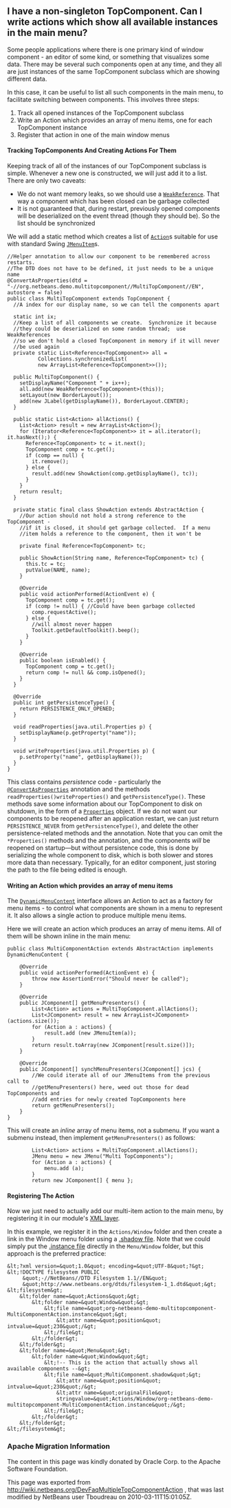 <!--

    Licensed to the Apache Software Foundation (ASF) under one
    or more contributor license agreements.  See the NOTICE file
    distributed with this work for additional information
    regarding copyright ownership.  The ASF licenses this file
    to you under the Apache License, Version 2.0 (the
    "License"); you may not use this file except in compliance
    with the License.  You may obtain a copy of the License at

      http://www.apache.org/licenses/LICENSE-2.0

    Unless required by applicable law or agreed to in writing,
    software distributed under the License is distributed on an
    "AS IS" BASIS, WITHOUT WARRANTIES OR CONDITIONS OF ANY
    KIND, either express or implied.  See the License for the
    specific language governing permissions and limitations
    under the License.

-->

==I have a non-singleton TopComponent. Can I write actions which show all available instances in the main menu?==

Some people applications where there is one primary kind of window component - an editor of some kind, or something that visualizes some data.  There may be several such components open at any time, and they all are just instances of the same TopComponent subclass which are showing different data.

In this case, it can be useful to list all such components in the main menu, to facilitate switching between components.  This involves three steps:
# Track all opened instances of the TopComponent subclass
# Write an Action which provides an array of menu items, one for each TopComponent instance
# Register that action in one of the main window menus

====Tracking TopComponents And Creating Actions For Them====

Keeping track of all of the instances of our TopComponent subclass is simple.  Whenever a new one is constructed, we will just add it to a list.  There are only two caveats:
* We do not want memory leaks, so we should use a <tt>[http://java.sun.com/javase/6/docs/api/java/lang/ref/WeakReference.html WeakReference]</tt>.  That way a component which has been closed can be garbage collected
* It is not guaranteed that, during restart, previously opened components will be deserialized on the event thread (though they should be).  So the list should be synchronized

We will add a static method which creates a list of <tt>[http://java.sun.com/javase/6/docs/api/javax/swing/Action.html Action]</tt>s suitable for use with standard Swing <tt>[http://java.sun.com/javase/6/docs/api/javax/swing/JMenuItem.html JMenuItem]</tt>s.

<pre>
//Helper annotation to allow our component to be remembered across restarts.
//The DTD does not have to be defined, it just needs to be a unique name
@ConvertAsProperties(dtd = "-//org.netbeans.demo.multitopcomponent//MultiTopComponent//EN", autostore = false)
public class MultiTopComponent extends TopComponent {
  //A index for our display name, so we can tell the components apart

  static int ix;
  //Keep a list of all components we create.  Synchronize it because
  //they could be deserialized on some random thread;  use WeakReferences
  //so we don't hold a closed TopComponent in memory if it will never
  //be used again
  private static List<Reference<TopComponent>> all =
          Collections.synchronizedList(
          new ArrayList<Reference<TopComponent>>());

  public MultiTopComponent() {
    setDisplayName("Component " + ix++);
    all.add(new WeakReference<TopComponent>(this));
    setLayout(new BorderLayout());
    add(new JLabel(getDisplayName()), BorderLayout.CENTER);
  }

  public static List<Action> allActions() {
    List<Action> result = new ArrayList<Action>();
    for (Iterator<Reference<TopComponent>> it = all.iterator(); it.hasNext();) {
      Reference<TopComponent> tc = it.next();
      TopComponent comp = tc.get();
      if (comp == null) {
        it.remove();
      } else {
        result.add(new ShowAction(comp.getDisplayName(), tc));
      }
    }
    return result;
  }

  private static final class ShowAction extends AbstractAction {
    //Our action should not hold a strong reference to the TopComponent -
    //if it is closed, it should get garbage collected.  If a menu
    //item holds a reference to the component, then it won't be

    private final Reference<TopComponent> tc;

    public ShowAction(String name, Reference<TopComponent> tc) {
      this.tc = tc;
      putValue(NAME, name);
    }

    @Override
    public void actionPerformed(ActionEvent e) {
      TopComponent comp = tc.get();
      if (comp != null) { //Could have been garbage collected
        comp.requestActive();
      } else {
        //will almost never happen
        Toolkit.getDefaultToolkit().beep();
      }
    }

    @Override
    public boolean isEnabled() {
      TopComponent comp = tc.get();
      return comp != null && comp.isOpened();
    }
  }

  @Override
  public int getPersistenceType() {
    return PERSISTENCE_ONLY_OPENED;
  }

  void readProperties(java.util.Properties p) {
    setDisplayName(p.getProperty("name"));
  }

  void writeProperties(java.util.Properties p) {
    p.setProperty("name", getDisplayName());
  }
}</pre>

This class contains ''persistence'' code - particularly the <tt>[http://bits.netbeans.org/dev/javadoc/org-netbeans-modules-settings/org/netbeans/api/settings/ConvertAsProperties.html @ConvertAsProperties]</tt> annotation and the methods <tt>readProperties()</tt><tt>writeProperties()</tt> and <tt>getPersistenceType()</tt>.  These methods save some information about our TopComponent to disk on shutdown, in the form of a <tt>[http://java.sun.com/javase/6/docs/api/java/util/Properties.html Properties]</tt> object.  If we do not want our components to be reopened after an application restart, we can just return <tt>PERSISTENCE_NEVER</tt> from <tt>getPersistenceType()</tt>, and delete the other persistence-related methods and the annotation.  Note that you can omit the <tt>*Properties()</tt> methods and the annotation, and the components ''will'' be reopened on startup&mdash;but without persistence code, this is done by serializing the whole component to disk, which is both slower and stores more data than necessary.  Typically, for an editor component, just storing the path to the file being edited is enough.

====Writing an Action which provides an array of menu items====
The <tt>[http://bits.netbeans.org/dev/javadoc/org-openide-awt/org/openide/awt/DynamicMenuContent.html DynamicMenuContent]</tt> interface allows an Action to act as a factory for menu items - to control what components are shown in a menu to represent it.  It also allows a single action to produce multiple menu items.

Here we will create an action which produces an array of menu items.  All of them will be shown inline in the main menu:
<pre>public class MultiComponentAction extends AbstractAction implements DynamicMenuContent {

    @Override
    public void actionPerformed(ActionEvent e) {
        throw new AssertionError("Should never be called");
    }

    @Override
    public JComponent[] getMenuPresenters() {
        List<Action> actions = MultiTopComponent.allActions();
        List<JComponent> result = new ArrayList<JComponent>(actions.size());
        for (Action a : actions) {
            result.add (new JMenuItem(a));
        }
        return result.toArray(new JComponent[result.size()]);
    }

    @Override
    public JComponent[] synchMenuPresenters(JComponent[] jcs) {
        //We could iterate all of our JMenuItems from the previous call to
        //getMenuPresenters() here, weed out those for dead TopComponents and
        //add entries for newly created TopComponents here
        return getMenuPresenters();
    }
}</pre>

This will create an ''inline'' array of menu items, not a submenu.  If you want a submenu instead, then implement <tt>getMenuPresenters()</tt> as follows:
<pre>
        List<Action> actions = MultiTopComponent.allActions();
        JMenu menu = new JMenu("Multi TopComponents");
        for (Action a : actions) {
            menu.add (a);
        }
        return new JComponent[] { menu };
</pre>

====Registering The Action====
Now we just need to actually add our multi-item action to the main menu, by registering it in our module's [[DevFaqModulesLayerFile| XML layer]].

In this example, we register it in the <tt>Actions/Window</tt> folder and then create a link in the Window menu folder using a [[DevFaqDotShadowFiles| .shadow file]].  Note that we could simply put the [[DevFaqInstanceDataObject| .instance file]] directly in the <tt>Menu/Window</tt> folder, but this approach is the preferred practice:

<pre>
&lt;?xml version=&quot;1.0&quot; encoding=&quot;UTF-8&quot;?&gt;
&lt;!DOCTYPE filesystem PUBLIC 
     &quot;-//NetBeans//DTD Filesystem 1.1//EN&quot; 
     &quot;http://www.netbeans.org/dtds/filesystem-1_1.dtd&quot;&gt;
&lt;filesystem&gt;
    &lt;folder name=&quot;Actions&quot;&gt;
        &lt;folder name=&quot;Window&quot;&gt;
            &lt;file name=&quot;org-netbeans-demo-multitopcomponent-MultiComponentAction.instance&quot;&gt;
                &lt;attr name=&quot;position&quot; intvalue=&quot;230&quot;/&gt;
            &lt;/file&gt;
        &lt;/folder&gt;
    &lt;/folder&gt;
    &lt;folder name=&quot;Menu&quot;&gt;
        &lt;folder name=&quot;Window&quot;&gt;
            &lt;!-- This is the action that actually shows all available components --&gt;
            &lt;file name=&quot;MultiComponent.shadow&quot;&gt;
                &lt;attr name=&quot;position&quot; intvalue=&quot;230&quot;/&gt;
                &lt;attr name=&quot;originalFile&quot; 
                stringvalue=&quot;Actions/Window/org-netbeans-demo-multitopcomponent-MultiComponentAction.instance&quot;/&gt;
            &lt;/file&gt;
        &lt;/folder&gt;
    &lt;/folder&gt;
&lt;/filesystem&gt;
</pre>

===Apache Migration Information===

The content in this page was kindly donated by Oracle Corp. to the
Apache Software Foundation.

This page was exported from http://wiki.netbeans.org/DevFaqMultipleTopComponentAction , 
that was last modified by NetBeans user Tboudreau 
on 2010-03-11T15:01:05Z.

